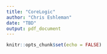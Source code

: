 ```yaml
---
title: "CoreLogic"
author: "Chris Eshleman"
date: "TBD"
output: pdf_document
---
```


```r
knitr::opts_chunk$set(echo = FALSE)
```


```r

```

